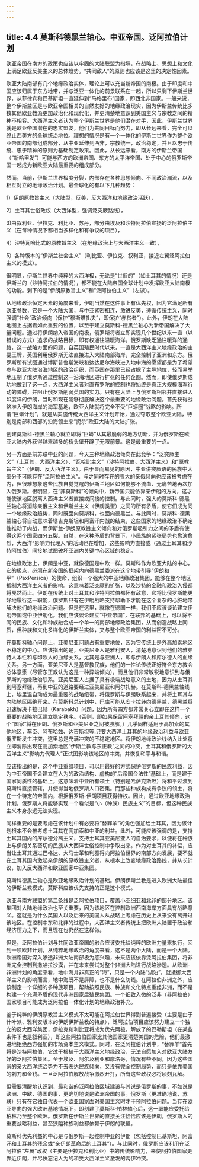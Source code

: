 ```yaml
---
---
---
```

title: 4.4 莫斯科德黑兰轴心。中亚帝国。泛阿拉伯计划
---



欧亚帝国在南方的政策也应该以牢固的大陆联盟为指导，在战略上、思想上和文化上满足欧亚反美主义的总体趋势。“共同敌人”的原则也应该是这里的决定性因素。

欧亚大陆南部有几个地缘政治实体，理论上可以充当新帝国的南极。由于印度和中国应该归属于东方地带，并与泛亚一体化的前景联系在一起，所以只剩下伊斯兰世界，从菲律宾和巴基斯坦一直延伸到“马格里布”国家，即西北非国家。一般来说，整个伊斯兰区是与欧亚帝国相关的自然友好的地缘政治现实，因为伊斯兰传统比多数其他欧亚教派更加政治化和现代化，并更清楚地意识到美国主义与宗教之间的精神不相容。大西洋主义者认为整个伊斯兰世界是他们潜在对手，因此，伊斯兰世界就是欧亚帝国潜在的忠实盟友，他们为共同目标而努力，即从长远来看，完全可以终止西美方的全球统治地位。理想的情况是有一个一体化的伊斯兰世界作为整个欧亚帝国的南部组成部分，从中亚延伸到西非，宗教统一，政治稳定，并且以忠于传统、忠于精神的原则为基础制定政策。因此，从长远来看，南方的伊斯兰帝国（“新哈里发”）可能与西方的欧洲帝国、东方的太平洋帝国、处于中心的俄罗斯帝国一起成为新欧亚大陆最重要的组成部分。

然而，当前，伊斯兰世界极度分裂，内部存在各种思想倾向、不同政治潮流，以及相互对立的地缘政治计划。最全球化的有以下几种趋势：

1）伊朗原教旨主义（大陆型，反美，反大西洋和地缘政治活跃），

2）土耳其世俗政权（大西洋型，强调泛突厥路线），

3)由叙利亚、伊拉克、利比亚、苏丹，部分由埃及和沙特阿拉伯宣扬的泛阿拉伯主义（在每种情况下都相当多样化和有争议的项目），

4）沙特瓦哈比式的原教旨主义（在地缘政治上与大西洋主义一致），

5）各种版本的“伊斯兰社会主义”（利比亚、伊拉克、叙利亚，接近左翼泛阿拉伯主义的模式）。

很明显，伊斯兰世界中纯粹的大西洋极，无论是“世俗的”（如土耳其的情况）还是伊斯兰的（沙特阿拉伯的情况），都不能在大陆帝国全球计划中发挥欧亚大陆南极的功能。剩下的是“伊朗原教旨主义”和“泛阿拉伯主义”（左派）。

从地缘政治恒定因素的角度来看，伊朗当然在这件事上有优先权，因为它满足所有欧亚参数，它是一个大陆大国，与中亚紧密相连，激进反美，遵循传统主义，同时强调“社会”政治倾向（保护“穆斯塔扎夫”，即保护“赤贫者”）。此外，伊朗在大陆地图上占据着如此重要的位置，以至于建立莫斯科-德黑兰轴心为新帝国解决了大量问题。通过将伊朗纳入帝国的南极，俄罗斯将者立即实现几个世纪以来一直（以错误的方式）追求的战略目标，即有权通往温暖海洋。俄罗斯缺乏通往暖洋的通路，这一战略方面的问题，自英国殖民时代以来，一直是大西洋主义地缘政治的主要王牌，英国利用俄罗斯无法直接进入大陆南部海岸，完全控制了亚洲和东方。俄罗斯所有试图通过博斯普鲁斯海峡和达达尼尔海峡进入地中海的愿望都是为了希望参与欧亚大陆沿海地区的政治组织，而英国在那里已经占据了主导地位，轻而易举地压制了俄罗斯通过控制这一沿海地区进行扩张的任何企图。然而，即使俄罗斯成功地做到了这一点，大西洋主义者对直布罗陀的控制也将始终是真正大规模海军行动的障碍，并阻止俄罗斯削弱英国的实力。只有在大陆上与俄罗斯相邻并直接进入印度洋的伊朗，当时和现在能够彻底解决这个最重要的地缘政治问题。首先获得战略准入伊朗海岸的海军基地，欧亚大陆就将完全不受“巨蟒圈”战略的影响。所谓“巨蟒计划”，就是从实施传统大西洋主义计划开始，通过夺取整个欧亚大陆，特别是南部和西部的沿海领土来“扼杀”欧亚大陆的大陆扩张。

创建莫斯科-德黑兰轴心就立即将“巨蟒”从其最脆弱的地方切断，并为俄罗斯在欧亚大陆内外获得越来越多的桥头堡开辟了无限前景。这是最重要的一点。

另一方面是前苏联中亚的问题，今天三种地缘政治倾向在此竞争：“泛突厥主义”（土耳其，大西洋主义）、“瓦哈比主义”（沙特阿拉伯、大西洋主义）和“原教旨主义”（伊朗、反大西洋主义）。由于显而易见的原因，中亚讲突厥语的民族中大部分不可能存在“泛阿拉伯主义”。与之同时存在的强大的亲俄倾向也应该被考虑在内，但很难想象这些民族自觉觉醒的伊斯兰地区如何能够不流血、无痛苦地再次加入俄罗斯。很明显，在“非莫斯科”的倾向中，新帝国只能依靠亲伊朗的方向，这才能使该地区脱离大西洋主义者直接或间接的控制。与此同时，强大的莫斯科‑德黑兰轴心将消除亲俄主义和伊斯兰主义（伊朗类型）之间的所有矛盾，使它们成为同一个地缘政治趋势，同时既面向莫斯科，也面向德黑兰。与此同时，莫斯科-德黑兰轴心将自动意味着塔吉克斯坦和阿富汗内战的结束，这些国家的地缘政治不确定性推动了内战，而伊斯兰‑伊朗原教旨主义倾向和对俄罗斯吸引力之间的矛盾有使得这两个国家四分五裂。自然，在这种矛盾的背景下，小民族的紧张局势也愈演愈烈，大西洋“影响力代理人”的活动也在增加，这些影响力直接或（通过土耳其和沙特阿拉伯）间接地试图破坏亚洲内关键中心区域的稳定。

在地缘政治上，伊朗是中亚，就像德国是中欧一样。莫斯科作为欧亚大陆的中心，它的极点，必须在新帝国的框架内向德黑兰委派在这个地带引导“伊朗和平”（PaxPersica）的使命，组织一个强大的中亚地缘政治集团，能够在整个地区抵制大西洋主义者的影响。这意味着泛突厥的扩张，以及沙特的金融和政治入侵都将戛然而止。伊朗在传统上对土耳其和沙特阿拉伯都怀有敌意，它将比俄罗斯能更好地履行这一职能，俄罗斯只有在伊朗战略支持帮助下才能在这个复杂的心脏地带解决他们的地缘政治问题。但是在这里，就像在德国一样，我们不应该谈论建立伊朗帝国或中亚伊朗化。我们应该谈论建立“中亚帝国”，在联邦的基础上，可以将不同的民族、文化和种族融合成一个单一的南部地缘政治集团，从而创造战略上同质，但种族和文化多样化的伊斯兰实体，又与整个欧亚帝国的利益密不可分。

在莫斯科轴心问题上，亚美尼亚问题占有重要地位，因为它传统上是外高加索地区不稳定的中心。应该指出的是，亚美尼亚人是雅利安人，清楚地意识到他们的雅弗特人本性和与印欧人的血缘关系，尤其是与亚洲人，即与伊朗人和库尔德人的血缘关系。另一方面，亚美尼亚人是基督教民族，他们的一性论传统正好符合东方教会总体意愿（尽管东正教认为这是一种异端倾向），而且他们非常敏锐地意识到与俄罗斯的地缘政治联系。亚美尼亚人占据了具有极端战略意义的土地，因为从土耳其到阿塞拜疆，再到中亚的道路要经过亚美尼亚和阿尔扎赫。在莫斯科‑德黑兰轴线上，埃里温自动成为最重要的战略纽带，将俄罗斯与伊朗联系起来，并将土耳其与内陆地区隔绝开来。在莫斯科总计划中，巴库可能从安卡拉转向德黑兰，德黑兰将迅速解决卡拉巴赫（Karabakh）问题，因为所有四方都非常关心立即在这样一个重要的战略地区建立稳定秩序。（否则，即如果保留阿塞拜疆的亲土耳其倾向，这个“国家”将在伊朗、俄罗斯和亚美尼亚之间被肢解。）几乎同样适用于高加索的其他地区，车臣、阿布哈兹、达吉斯坦等.只要大西洋土耳其的地缘政治利益与欧亚俄罗斯发生冲突，这里总是充满冲突的不稳定地区。将伊朗地缘政治线纳入此处将立即消除出现在高加索地区“伊斯兰教与东正教”之间的冲突，土耳其和俄罗斯的大西洋主义“影响力代理人”正试图影响该地区的冲突，并恢复和平与和谐。

应该指出的是，这个中亚重组项目，可以用最好的方式保护俄罗斯的民族利益，因为中亚帝国不会建立在人为的政治结构、虚构的“后帝国合法性”基础上，而是建于国家同质性的基础上，这意味着中亚所有领土（特别是哈萨克斯坦）将和平过渡到莫斯科直接管辖，并使得当地俄罗斯人口密集。而那些种族构成有争议的领土，将在一个特定的帝国内，根据俄罗斯-伊朗项目获得特权。因此，通过欧亚地缘政治计划，俄罗斯人将能够实现一个看似是“小（种族）民族主义”的目标，但这种民族主义本身永远无法实现。

同样重要的是要考虑在该计划中有必要将“替罪羊”的角色强加给土耳其，因为该计划根本不会被考虑土耳其在高加索和中亚的利益。此外，可能应该强调的是，支持土耳其国内的库尔德分离主义，支持土耳其亚美尼亚人的自治要求，以便将在种族上与伊朗关系密切的民族从大西洋世俗控制中争取出来。作为对土耳其的补偿，应当让土耳其通过巴格达、大马士革和利雅得向阿拉伯世界的南部方向发展，要不就在土耳其国内激起亲伊朗的原教旨主义者，从根本上改变地缘政治路线，并从长计议，加入反大西洋和欧亚国家中亚集团。

莫斯科德黑兰轴心是欧亚地缘政治计划的基础。伊朗伊斯兰教是进入欧洲大陆最佳的伊斯兰教模式，莫斯科应该优先支持的正是这个模式。

欧亚与南方联盟的第二条线是泛阿拉伯项目，覆盖小亚细亚和北非的部分地区。该集团对大陆地缘政治也至关重要，因为该地区在控制欧洲西南海岸方面具有战略意义。这就是为什么英国人以及后来的美国人从战略上考虑在历史上从来没有离开过该地区。在控制中东和北非的过程中，大西洋主义者传统上把欧洲大陆置于政治和经济压力之下，而且现在也仍然在这样做。

但是，泛阿拉伯计划与共同欧亚帝国的融合应该委托给纯粹的欧洲力量来执行，回到一项欧非计划，从纯粹地缘政治的角度来看，这不是两个大陆，而是一个大陆。欧洲帝国对深入渗透非洲大陆南部极为感兴趣，未来应该依靠泛阿拉伯集团，将非洲完全控制到撒哈拉沙漠，并在未来尝试对整个非洲大陆进行战略渗透。从欧洲-非洲计划的角度来看，地中海并非真正的“海”，只是一个内陆“湖泊”，就抵御大西洋主义的影响而言，地中海既不是屏障，也不是什么防线。在阿拉伯非洲之外，应该制定一个详细的多种族项目，帮助按照民族、种族和文化特点重组非洲，而不是构建一个充满矛盾的现代非洲国家后殖民集团。一个细致入微的泛非（非阿拉伯）国家项目可能成为泛阿拉伯一体化计划的地缘政治补充。

鉴于纯粹的伊朗原教旨主义模式不太可能在阿拉伯世界得到普遍接受（主要是由于什叶派、雅利安版本的伊朗伊斯兰教的特点），泛阿拉伯项目应该努力建立一个独立的反大西洋集团，伊拉克和利比亚将成为优先两极。解放了的巴勒斯坦（在某些条件下也是叙利亚），即这些阿拉伯国家比其他国家更清楚美国的危险，他们最激进地拒绝西方强加的市场资本主义模式。同时，在泛阿拉伯计划中，“替罪羊”首先将是沙特阿拉伯，它过于根植于大西洋主义地缘政治，无法自愿加入对欧亚大陆友好的泛阿拉伯集团。至于埃及、阿尔及利亚和摩洛哥，情况有些不同，因为这些国家的亲大西洋统治势力不去表达民族倾向，又没有完全控制局势，而只是依靠美国的刺刀和金钱。一旦泛阿拉伯解放战争激烈开打，所有这些政权必将顷刻瓦解。

但需要清醒地认识到，最和谐的泛阿拉伯区域建设与其说是俄罗斯的事，不如说是欧洲、中欧、德国的事，更确切地说是欧洲帝国的事。俄罗斯（更准确地说，苏联）只有在它独自代表一个欧亚国家面对美国主义时才干预阿拉伯问题。当存在欧亚导向的强大欧洲基地情况下，即创建了莫斯科‑柏林轴心后，这一职能应委托给柏林乃至整个欧洲。俄罗斯在伊斯兰世界的直接关注恰恰应该是伊朗，俄罗斯人的重要战略利益，甚至狭隘种族利益都依赖于伊朗的联盟。

莫斯科优先利益的中心是与俄罗斯一起控制中亚的伊朗（包括控制巴基斯坦、阿富汗和土耳其的残余或“亲伊朗革命后的土耳其”）。与此同时，俄罗斯应该利用在泛阿拉伯“左翼”政权（主要是伊拉克和利比亚）中的传统影响力，来使阿拉伯国家更靠近伊朗，并尽快忘记人为的和受大西洋主义激发的两伊冲突。